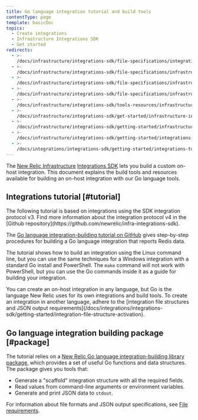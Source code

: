 ```yaml
---
title: Go language integration tutorial and build tools
contentType: page
template: basicDoc
topics:
  - Create integrations
  - Infrastructure Integrations SDK
  - Get started
redirects:
  - >-
    /docs/infrastructure/integrations-sdk/file-specifications/integration-building-tools
  - >-
    /docs/infrastructure/integrations-sdk/file-specifications/infrastructure-integration-building-tools-resources
  - >-
    /docs/infrastructure/integrations-sdk/file-specifications/infrastructure-integration-building-resources-tutorials
  - >-
    /docs/infrastructure/integrations-sdk/file-specifications/infrastructure-integration-building-resources
  - >-
    /docs/infrastructure/integrations-sdk/tools-resources/infrastructure-integration-building-resources
  - >-
    /docs/infrastructure/integrations-sdk/get-started/infrastructure-integration-building-resources
  - >-
    /docs/infrastructure/integrations-sdk/getting-started/infrastructure-integration-building-resources
  - >-
    /docs/infrastructure/integrations-sdk/getting-started/integrations-tutorials-build-resources
  - >-
    /docs/integrations/integrations-sdk/getting-started/integrations-tutorials-build-resources
---
```


The [New Relic Infrastructure](/docs/infrastructure/new-relic-infrastructure/getting-started/introduction-new-relic-infrastructure) [Integrations SDK](/docs/infrastructure/integrations-sdk/get-started/intro-infrastructure-integrations-sdk) lets you build a custom on-host integration. This document explains the build tools and resources available for building an on-host integration with our Go language tools.

## Integrations tutorial [#tutorial]

<Callout variant="important">
  The following tutorial is based on integrations using the SDK integration protocol v3.  
  Find more information about the integration protocol v4 in the [Github repository](https://github.com/newrelic/infra-integrations-sdk).
</Callout>

The [Go language integration-building tutorial on GitHub](https://github.com/newrelic/infra-integrations-sdk/blob/master/docs/tutorial.md) gives step-by-step procedures for building a Go language integration that reports Redis data.

The tutorial shows how to build an integration using the Linux command line, but you can use the same techniques for a Windows integration with a standard Go install and PowerShell. The `make` command will not work with PowerShell, but you can use the Go commands inside it as a guide for building your integration.

<Callout variant="tip">
  You can create an on-host integration in any language, but Go is the language New Relic uses for its own integrations and build tools. To create an integration in another language, adhere to the [integration file structures and JSON output requirements](/docs/integrations/integrations-sdk/getting-started/integration-file-structure-activation).
</Callout>

## Go language integration building package [#package]

The tutorial relies on a [New Relic Go language integration-building library package](https://godoc.org/github.com/newrelic/infra-integrations-sdk), which provides a set of useful Go functions and data structures. The package gives you tools that:

* Generate a "scaffold" integration structure with all the required fields.
* Read values from command-line arguments or environment variables.
* Generate and print JSON data to `stdout`.

For information about file formats and JSON output specifications, see [File requirements](/docs/integrations/integrations-sdk/getting-started/integration-file-structure-activation).
